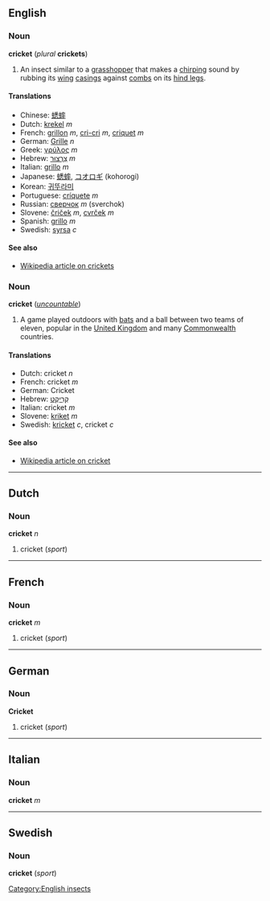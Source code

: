 ==English==
===Noun===
'''cricket''' (''plural'' '''crickets''')

#An insect similar to a [[grasshopper]] that makes a [[chirping]] sound by rubbing its [[wing]] [[casing]]s against [[comb]]s on its [[hind leg]]s.

====Translations====
*Chinese: [[蟋蟀]]
*Dutch: [[krekel]] ''m''
*French: [[grillon]] ''m'', [[cri-cri]] ''m'', [[criquet]] ''m''
*German: [[Grille]] ''n''
*Greek: [[γρύλος]] ''m''
*Hebrew: [[צרצר|צַרְצוּר]] ''m''
*Italian: [[grillo]] ''m''
*Japanese: [[蟋蟀]], [[コオロギ]] (kohorogi)<!-- also kōrogi? -->
*Korean: [[귀뚜라미]]
*Portuguese: [[críquete]] ''m''
*Russian: [[сверчок]] ''m'' (sverchok)
*Slovene: [[čriček]] ''m'', [[cvrček]] ''m''
*Spanish: [[grillo]] ''m''
*Swedish: [[syrsa]] ''c''

====See also====
*[[w:cricket_(insect)|Wikipedia article on crickets]]

===Noun===
'''cricket''' (''[[uncountable]]'')

#A game played outdoors with [[bat]]s and a ball between two teams of eleven, popular in the [[United Kingdom]] and many [[Commonwealth]] countries.

====Translations====
*Dutch: cricket ''n''
*French: cricket ''m''
*German: Cricket
*Hebrew: [[קריקט|קְרִיקֶט]]
*Italian: cricket ''m''
*Slovene: [[kriket]] ''m''
*Swedish: [[kricket]] ''c'', cricket ''c''

====See also====
*[[w:cricket_(sport)|Wikipedia article on cricket]]

[[Category:English insects]]

----

==Dutch==
===Noun===
'''cricket''' ''n''

#cricket (''sport'')

----
==French==
===Noun===
'''cricket''' ''m''

#cricket (''sport'')

----
==German==
===Noun===
'''Cricket'''

#cricket (''sport'')

----
==Italian==
===Noun===
'''cricket''' ''m''

----
==Swedish==
===Noun===
'''cricket''' (''sport'')